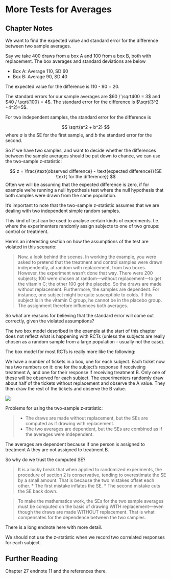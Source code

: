 # More Tests for Averages {#more_tests_averages}

## Chapter Notes

We want to find the expected value and standard error for the difference between two sample averages.

Say we take 400 draws from a box A and 100 from a box B, both with replacement. The box averages and standard deviations are below

* Box A: Average 110, SD 60
* Box B: Average 90, SD 40

The expected value for the difference is 110 - 90 = 20.

The standard errors for our sample averages are $60 / \sqrt400 = 3$ and $40 / \sqrt{100} = 4$. The standard error for the difference is $\sqrt{3^2 +4^2}=5$.

For two independent samples, the standard error for the difference is

$$
\sqrt{a^2 + b^2}
$$
where $a$ is the SE for the first sample, and $b$ the standard error for the second.

So if we have two samples, and want to decide whether the differences between the sample averages should be put down to chance, we can use the two-sample z-statistic:

$$
z = \frac{\text{observed difference} - \text{expected difference}}{SE \text{ for the difference}}
$$
Often we will be assuming that the expected difference is zero, if for example we're running a null hypothesis test where the null hypothesis that both samples were drawn from the same population.

It's important to note that the two-sample z-statistic assumes that we are dealing with two independent simple random samples.

This kind of test can be used to analyse certain kinds of experiments. I.e. where the experimenters randomly assign subjects to one of two groups: control or treatment.

Here's an interesting section on how the assumptions of the test are violated in this scenario:

> Now, a look behind the scenes. In working the example, you were asked to pretend that the treatment and control samples were drawn independently, at random with replacement, from two boxes. However, the experiment wasn’t done that way. There were 200 subjects; 100 were chosen at random—without replacement—to get the vitamin C; the other 100 got the placebo. So the draws are made without replacement. Furthermore, the samples are dependent. For instance, one subject might be quite susceptible to colds. If this subject is in the vitamin C group, he cannot be in the placebo group. The assignment therefore influences both averages.

So what are reasons for believing that the standard error will come out correctly, given the violated assumptions?

The two box model described in the example at the start of this chapter does not reflect what is happening with RCTs (unless the subjects are really chosen as a random sample from a large population - usually not the case).

The box model for most RCTs is really more like the following:

We have a number of tickets in a box, one for each subject. Each ticket now has two numbers on it: one for the subject's response if receiveing treatment A, and one for their response if receiving treatment B. Only one of these will be observed for each subject. The experimenters randomly draw about half of the tickets without replacement and observe the A value. They then draw the rest of the tickets and observe the B value.

![](images\\Ch27Img01.png)

Problems for using the two-sample z-statistic:

> 
* The draws are made without replacement, but the SEs are computed as if drawing with replacement.
* The two averages are dependent, but the SEs are combined as if the averages were independent.

The averages are dependent because if one person is assigned to treatment A they are not assigned to treatment B. 

So why do we trust the computed SE?

> It is a lucky break that when applied to randomized experiments, the procedure of section 2 is conservative, tending to overestimate the SE by a small amount. That is because the two mistakes offset each other.
* The first mistake inflates the SE.
* The second mistake cuts the SE back down.

> To make the mathematics work, the SEs for the two sample averages must be computed on the basis of drawing WITH replacement—even though the draws are made WITHOUT replacement. That is what compensates for the dependence between the two samples.

There is a long endnote here with more detail.

We should not use the z-statistic when we record two correlated responses for each subject.

## Further Reading {-}

Chapter 27 endnote 11 and the references there.


